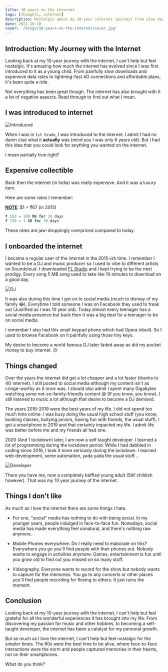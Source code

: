 ```yaml
---
title: 10 years on the internet
tags: [thoughts, internet]
description: Nostalgic about my 10-year internet journey! From slow downloads to lightning-fast 4G, it's been quite a ride, from pricey data to affordable plans since childhood.
date: 2021-10-10
cover: '/blogs/10-years-on-the-internet/cover.jpg'
---
```


## Introduction: My Journey with the Internet

Looking back at my 10-year journey with the internet, I can't help but feel nostalgic. It's amazing how much the internet has evolved since I was first introduced to it as a young child. From painfully slow downloads and expensive data rates to lightning-fast 4G connections and affordable plans, it's been quite a ride.

Not everything has been great though. The internet has also brought with it a lot of negative aspects. Read through to find out what I mean.

## I was introduced to internet

![Introduced](/blogs/10-years-on-the-internet/introduced.png)

When I was in `1st Grade`, I was introduced to the internet. I admit I had no damn clue what it **actually** was (mind you I was only 6 years old). But I had this idea that you could look for anything you wanted on the internet.

I mean partially true right?

## Expensive collectible

Back then the internet (in India) was really expensive. And it was a luxury item.

Here are some rates I remember:

**<u>NOTE</u>**: $1 = ₹67 (in 2015)

```python
₹ 103 = 100 MB for 30 days
₹ 750 = 1 GB for 30 days
```

These rates are jaw-droppingly overpriced compared to today.

## I onboarded the internet

I became a regular user of the internet in the 2015-ish time. I remember I wanted to be a DJ and music producer so I used to vibe to different artists on Soundcloud. I downloaded [FL Studio](https://www.image-line.com/fl-studio/) and I kept trying to be the next prodigy. Every song 5 MB song used to take like 10 minutes to download on a good day.

![DJ](/blogs/10-years-on-the-internet/dj.png)

It was also during this time I got on to social media (much to dismay of my family 😂). Everytime I told someone I was on Facebook they used to freak out (Justified as I was 10 year old). Today almost every teenager has a social media presence but back then it was a big deal for a teenager to be on social media.

I remember I also had this small keypad phone which had Opera inbuilt. So I used to browse Facebook on it painfully using those tiny keys.

My desire to become a world famous DJ later faded away as did my pocket money to buy internet. 😔

## Things changed

Over the years the internet did get a lot cheaper and a lot faster (thanks to 4G internet). I still posted to social media although my content isn't as cringe-worthy as it once was. I should also admit I spent many Gigabytes watching some not-so-family-friendly content 😆 (If you know, you know). I still listened to music a lot although that desire to become a DJ demised.

The years 2016-2019 were the best years of my life. I did not spend too much time online. I was busy doing the usual high school stuff (you know, bunking classes, bullying juniors, having fun with friends, the usual stuff). I got a smartphone in 2019 and that certainly impacted my life. I admit life was better before me and my friends all had one.

2020 (And 1 lockdown) later, I am now a self taught developer. I learned a lot of programming during the lockdown period. While I had dabbled in coding since 2018, I took it more seriously during the lockdown. I learned web development, some automation, yada yada the usual stuff...

![Developer](/blogs/10-years-on-the-internet/developer.png)

There you have me, now a completely baffled young adult (Still childish however). That was my 10 year journey of the internet.

## Things I don't like

As much as I love the internet there are some things I hate.

- For one, "social" media has nothing to do with being social. In my younger years, people indulged in face-to-face fun. Nowadays, social media has made everything feel unnatural, and there's nothing raw anymore.

- Mobile Phones everywhere. Do I really need to elaborate on this? Everywhere you go you'll find people with their phones out. Nobody wants to engage in activities anymore. Games, entertainment is fun until you grow old to find out you missed on so many stuff.

- Videography. Everyone wants to record for the show but nobody wants to capture for the memories. You go to any concerts or other places you'll find people recording for flexing to others. It just ruins the moment.

## Conclusion

Looking back at my 10-year journey with the internet, I can't help but feel grateful for all the wonderful experiences it has brought into my life. From discovering my passion for music and other hobbies, to becoming a self-taught developer, the internet has been a catalyst for my personal growth.

But as much as I love the internet, I can't help but feel nostalgic for the simpler times. The 80s were the best time to be alive, where face-to-face interactions were the norm and people captured memories in their hearts, not on their smartphones.

What do you think?
